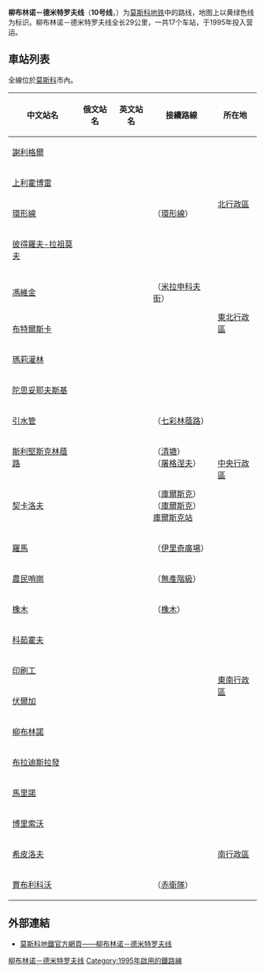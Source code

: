 {{Infobox rail line
| name                            = {{MOSMETRO-bull|10|text=1}}
| image                           = Line 10 (Moscow).svg
| image_width                     = 325
| caption                         = 
| type                            = [[地鐵|地鐵]]
| system                          = [[莫斯科地鐵|莫斯科地鐵]]
| status                          = 營運中
| locale                          = [[莫斯科|莫斯科]]
| start                           = [[謝利格爾站|謝利格爾站]]
| end                             = [[賈布利科沃站|賈布利科沃站]]
| stations                        = 23個
| daily_ridership                 = 
| open                            = 1995年12月28日
| close                           = 
| owner                           = 莫斯科地鐵
| operator                        = 莫斯科地鐵
| character                       = 地下
| stock                           = 81-717.5/714.5<br />81-717.5M/714.5M<br />81-720.1/721.1<br />81-717.6/714.6
| linelength                      = {{convert|38.3|km}}
| tracklength                     = 
| tracks                          = 
| gauge                           = {{RailGauge|1520mm|lk=on}}
| electrification                 = [[第三軌供電|第三軌供電]]
| speed                           = 
| elevation                       = 
| map                             = {{柳布林诺－德米特罗夫线RDT}}
| map_state                       = 
}}

'''柳布林诺－德米特罗夫线'''（'''10号线'''，{{lang-rus|Любли́нско-Дми́тровская ли́ния|Lyublinsko-Dmitrovskaya linya}}）为[[莫斯科地铁|莫斯科地铁]]中的路线，地图上以黄绿色线为标识。柳布林诺－德米特罗夫线全长29公里，一共17个车站，于1995年投入营运。
<!--
==历史==

==未来发展==
-->
== 車站列表 ==
全線位於[[莫斯科|莫斯科]]市內。
{| class=wikitable
|-
!中文站名
!俄文站名
!英文站名
!接續路線
!所在地
|-style="border-top:solid 3px #B3D445;"
|[[謝利格爾站|謝利格爾]]
|{{lang|ru|Селигерская}}
|{{lang|en|Seligerskaya}}
|
|rowspan=4|[[北行政區_(莫斯科)|北行政區]]
|-
|[[上利霍博雷站|上利霍博雷]]
|{{lang|ru|Верхние Лихоборы}}
|{{lang|en|Verkhnie Likhobory}}
|
|-
|[[環形線站_(柳布林諾-德米特羅夫線)|環形線]]
|{{lang|ru|Окружная}}
|{{lang|en|Okruzhnaya}}
|{{MOSMETRO-bull|14|text=14}}（[[環形線站_(莫斯科中央環線)|環形線]]）
|-
|[[彼得羅夫-拉祖莫夫站|彼得羅夫-拉祖莫夫]]
|{{lang|ru|Петровско-Разумовская}}
|{{lang|en|Petrovsko-Razumovskaya}}
|{{MOSMETRO-bull|9|text=9}}
|-
|[[馮維金站|馮維金]]
|{{lang|ru|Фонвизинская}}
|{{lang|en|Fonvizinskaya}}
|{{MOSMETRO-bull|13|text=13}}（[[米拉申科夫街站|米拉申科夫街]]）
|rowspan=3|[[東北行政區_(莫斯科)|東北行政區]]
|-
|[[布特爾斯卡站|布特爾斯卡]]
|{{lang|ru|Бутырская}}
|{{lang|en|Butyrskaya}}
|
|-
|[[瑪莉灌林站_(柳布林諾-德米特羅夫線)|瑪莉灌林]]
|{{lang|ru|Марьина роща}}
|{{lang|en|Marina roshcha}}
|
|-
|[[陀思妥耶夫斯基站_(莫斯科地鐵)|陀思妥耶夫斯基]]
|{{lang|ru|Достоевская}}
|{{lang|en|Dostoyevskaya}}
|
|rowspan=5|[[中央行政區_(莫斯科)|中央行政區]]
|-
|[[引水管站|引水管]]
|{{lang|ru|Тру́бная}}
|{{lang|en|Trubnaya}}
|{{MOSMETRO-bull|9|text=9}}（[[七彩林蔭路站|七彩林蔭路]]）
|-
|[[斯利堅斯克林蔭路站|斯利堅斯克林蔭路]]
|{{lang|ru|Сре́тенский бульва́р}}
|{{lang|en|Sretensky bulvar}}
|{{MOSMETRO-bull|1|text=1}}（[[清塘站_(莫斯科)|清塘]]）<br/>{{MOSMETRO-bull|6|text=6}}（[[屠格涅夫站|屠格涅夫]]）
|-
|[[契卡洛夫站_(莫斯科地鐵)|契卡洛夫]]
|{{lang|ru|Чка́ловская}}
|{{lang|en|Chkalovskaya}}
|{{MOSMETRO-bull|3|text=3}}（[[庫爾斯克站_(莫斯科地鐵)|庫爾斯克]]）<br/>{{MOSMETRO-bull|5|text=5}}（[[庫爾斯克站_(莫斯科地鐵)|庫爾斯克]]）<br/>[[莫斯科庫爾斯克車站|庫爾斯克站]]
|-
|[[羅馬站_(莫斯科地鐵)|羅馬]]
|{{lang|ru|Римская}}
|{{lang|en|Rimskaya}}
|{{MOSMETRO-bull|8|text=8}}（[[伊里奇廣場站|伊里奇廣場]]）
|-
|[[農民哨崗站|農民哨崗]]
|{{lang|ru|Крестьянская застава}}
|{{lang|en|Krestyanskaya zastava}}
|{{MOSMETRO-bull|7|text=7}}（[[無產階級站_(莫斯科地鐵)|無產階級]]）
|rowspan=8|[[東南行政區_(莫斯科)|東南行政區]]
|-
|[[橡木站_(柳布林諾-德米特羅夫線)|橡木]]
|{{lang|ru|Дубровка}}
|{{lang|en|Dubrovka}}
|{{MOSMETRO-bull|14|text=14}}（[[橡木站_(莫斯科中央環線)|橡木]]）
|-
|[[科茹霍夫站|科茹霍夫]]
|{{lang|ru|Кожуховская}}
|{{lang|en|Kozhukhovskaya}}
|
|-
|[[印刷工站_(莫斯科地鐵)|印刷工]]
|{{lang|ru|Печатники}}
|{{lang|en|Pechatniki}}
|
|-
|[[伏爾加站|伏爾加]]
|{{lang|ru|Волжская}}
|{{lang|en|Volzhskaya}}
|
|-
|[[柳布林諾站|柳布林諾]]
|{{lang|ru|Люблино}}
|{{lang|en|Lyublino}}
|
|-
|[[布拉迪斯拉發站|布拉迪斯拉發]]
|{{lang|ru|Братиславская}}
|{{lang|en|Bratislavskaya}}
|
|-
|[[馬里諾站|馬里諾]]
|{{lang|ru|Марьино}}
|{{lang|en|Marino}}
|
|-
|[[博里索沃站_(莫斯科地鐵)|博里索沃]]
|{{lang|ru|Бори́сово}}
|{{lang|en|Borisovo}}
|
|rowspan=3|[[南行政區_(莫斯科)|南行政區]]
|-
|[[希皮洛夫站|希皮洛夫]]
|{{lang|ru|Шипи́ловская}}
|{{lang|en|Shipilovskaya}}
|
|-
|[[賈布利科沃站|賈布利科沃]]
|{{lang|ru|Зя́бликово}}
|{{lang|en|Zyablikovo}}
|{{MOSMETRO-bull|2|text=2}}（[[赤衛隊站|赤衛隊]]）
|}

== 外部連結 ==
* {{ru icon}}[https://web.archive.org/web/20110727014542/http://old.mosmetro.ru/pages/page_5.php?id_page=50 莫斯科地鐵官方網頁——柳布林诺－德米特罗夫线]
{{柳布林諾－德米特羅夫線}}
{{莫斯科地铁}}

[[Category:柳布林诺－德米特罗夫线|]]
[[Category:1995年啟用的鐵路線|Category:1995年啟用的鐵路線]]